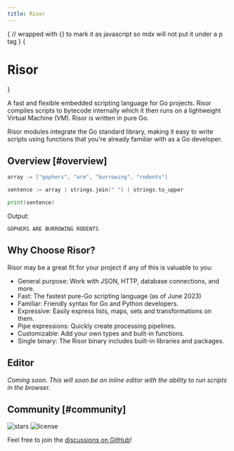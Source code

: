 ```yaml
---
title: Risor
---
```



{
// wrapped with {} to mark it as javascript so mdx will not put it under a p tag
}
{<h1 className="text-center text-4xl tracking-tighter font-extrabold md:text-5xl mt-8">Risor</h1>}

A fast and flexible embedded scripting language for Go projects. Risor compiles scripts to bytecode internally which it then runs on a lightweight Virtual Machine (VM). Risor is written in pure Go.

Risor modules integrate the Go standard library, making it easy to write scripts using functions that you're already familiar with as a Go developer.

## Overview [#overview]

```go copy
array := ["gophers", "are", "burrowing", "rodents"]

sentence := array | strings.join(" ") | strings.to_upper

print(sentence)
```

Output:

```
GOPHERS ARE BURROWING RODENTS
```

## Why Choose Risor?

Risor may be a great fit for your project if any of this is valuable to you:

- General purpose: Work with JSON, HTTP, database connections, and more.
- Fast: The fastest pure-Go scripting language (as of June 2023)
- Familiar: Friendly syntax for Go and Python developers.
- Expressive: Easily express lists, maps, sets and transformations on them.
- Pipe expressions: Quickly create processing pipelines.
- Customizable: Add your own types and built-in functions.
- Single binary: The Risor binary includes built-in libraries and packages.

## Editor

_Coming soon. This will soon be an inline editor with the ability to run scripts in the browser._


<Editor />

## Community [#community]

<p className='flex h-6 mt-4 gap-2'>
  <img alt='stars' src='https://img.shields.io/github/stars/risor-io/risor' />
  <img
    alt='license'
    src='https://img.shields.io/github/license/risor-io/risor'
  />
</p>

Feel free to join the [discussions on GitHub](https://github.com/risor-io/risor/discussions)!
